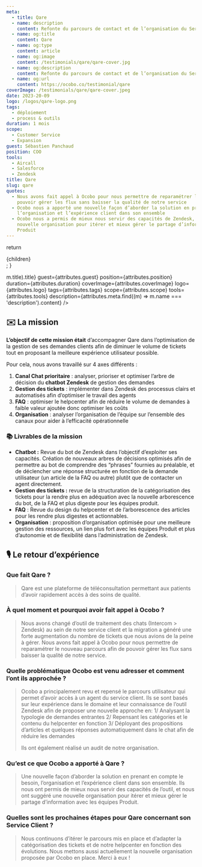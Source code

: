 ```yaml
---
meta:
  - title: Qare
  - name: description
    content: Refonte du parcours de contact et de l’organisation du Service Client
  - name: og:title
    content: Qare
  - name: og:type
    content: article
  - name: og:image
    content: /testimonials/qare/qare-cover.jpg
  - name: og:description
    content: Refonte du parcours de contact et de l’organisation du Service Client
  - name: og:url
    content: https://ocobo.co/testimonial/qare
coverImage: /testimonials/qare/qare-cover.jpeg
date: 2023-20-09
logo: /logos/qare-logo.png
tags:
  - déploiement
  - process & outils
duration: 1 mois
scope:
  - Customer Service
  - Expansion
guest: Sébastien Panchaud
position: COO
tools:
  - Aircall
  - Salesforce
  - Zendesk
title: Qare
slug: qare
quotes:
  - Nous avons fait appel à Ocobo pour nous permettre de reparamétrer le nouveau parcours afin de
    pouvoir gérer les flux sans baisser la qualité de notre service
  - Ocobo nous a apporté une nouvelle façon d’aborder la solution en prenant en compte le besoin,
    l’organisation et l’expérience client dans son ensemble
  - Ocobo nous a permis de mieux nous servir des capacités de Zendesk, et nous ont suggéré une
    nouvelle organisation pour itérer et mieux gérer le partage d’information avec les équipes
    Produit
---
```



  return <div className="grid-cols-12 gap-4 desktop:grid">{children}</div>;
}

<div className="col-span-12">
  <TestimonialHeader
    title={attributes.meta.find((m) => m.title).title}
    guest={attributes.guest}
    position={attributes.position}
    duration={attributes.duration}
    coverImage={attributes.coverImage}
    logo={attributes.logo}
    tags={attributes.tags}
    scope={attributes.scope}
    tools={attributes.tools}
    description={attributes.meta.find((m) => m.name === 'description').content}
  />
</div>

<div className="prose col-span-6">

## ✉️ La mission

**L’objectif de cette mission était** d’accompagner Qare dans l’optimisation de la gestion de ses
demandes clients afin de diminuer le volume de tickets tout en proposant la meilleure expérience
utilisateur possible.

Pour cela, nous avons travaillé sur 4 axes différents :

1. **Canal Chat prioritaire** : analyser, prioriser et optimiser l’arbre de décision du **chatbot
   Zendesk** de gestion des demandes
2. **Gestion des tickets** : implémenter dans Zendesk des processus clairs et automatisés afin
   d’optimiser le travail des agents
3. **FAQ** : optimiser le helpcenter afin de réduire le volume de demandes à faible valeur ajoutée
   donc optimiser les coûts
4. **Organisation** : analyser l’organisation de l’équipe sur l’ensemble des canaux pour aider à
   l’efficacité opérationnelle

 <Callout>

### 📚 Livrables de la mission

- **Chatbot :** Revue du bot de Zendesk dans l’objectif d’exploiter ses capacités. Création de
  nouveaux arbres de décisions optimisés afin de permettre au bot de comprendre des “phrases”
  fournies au préalable, et de déclencher une réponse structurée en fonction de la demande
  utilisateur (un article de la FAQ ou autre) plutôt que de contacter un agent directement.
- **Gestion des tickets :** revue de la structuration de la catégorisation des tickets pour la
  rendre plus en adéquation avec la nouvelle arborescence du bot, de la FAQ et plus digeste pour les
  équipes produit.
- **FAQ** : Revue du design du helpcenter et de l’arborescence des articles pour les rendre plus
  digestes et actionnables.
- **Organisation** : proposition d’organisation optimisée pour une meilleure gestion des ressources,
  un lien plus fort avec les équipes Produit et plus d’autonomie et de flexibilité dans
  l’administration de Zendesk.

</Callout>

</div>

<div className="col-span-1" />
<div className="prose col-span-5">

## 🎙️ Le retour d’expérience

### Que fait Qare ?

> Qare est une plateforme de téléconsultation permettant aux patients d’avoir rapidement accès à des
> soins de qualité.

### À quel moment et pourquoi avoir fait appel à Ocobo ?

> Nous avons changé d’outil de traitement des chats (Intercom > Zendesk) au sein de notre service
> client et la migration a généré une forte augmentation du nombre de tickets que nous avions de la
> peine à gérer. Nous avons fait appel à Ocobo pour nous permettre de reparamétrer le nouveau
> parcours afin de pouvoir gérer les flux sans baisser la qualité de notre service.

### Quelle problématique Ocobo est venu adresser et comment l’ont ils approchée ?

> Ocobo a principalement revu et repensé le parcours utilisateur qui permet d’avoir accès à un agent
> du service client. Ils se sont basés sur leur expérience dans le domaine et leur connaissance de
> l’outil Zendesk afin de proposer une nouvelle approche en: 1/ Analysant la typologie de demandes
> entrantes 2/ Repensant les catégories et le contenu du helpcenter en fonction 3/ Déployant des
> propositions d’articles et quelques réponses automatiquement dans le chat afin de réduire les
> demandes
>
> Ils ont également réalisé un audit de notre organisation.

### Qu’est ce que Ocobo a apporté à Qare ?

> Une nouvelle façon d’aborder la solution en prenant en compte le besoin, l’organisation et
> l’expérience client dans son ensemble. Ils nous ont permis de mieux nous servir des capacités de
> l’outil, et nous ont suggéré une nouvelle organisation pour itérer et mieux gérer le partage
> d’information avec les équipes Produit.

### Quelles sont les prochaines étapes pour Qare concernant son Service Client ?

> Nous continuons d’itérer le parcours mis en place et d’adapter la catégorisation des tickets et de
> notre helpcenter en fonction des évolutions. Nous mettons aussi actuellement la nouvelle
> organisation proposée par Ocobo en place. Merci à eux !

</div>
